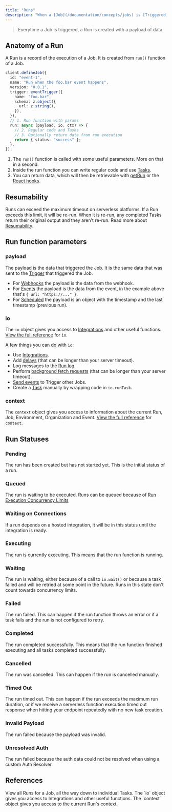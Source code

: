 ```yaml
---
title: "Runs"
description: "When a [Job](/documentation/concepts/jobs) is [Triggered](/documentation/concepts/triggers), the Run function is called."
---
```


> Everytime a Job is triggered, a Run is created with a payload of data.

## Anatomy of a Run

A Run is a record of the execution of a Job. It is created from `run()` function of a Job.

```ts
client.defineJob({
  id: "event-1",
  name: "Run when the foo.bar event happens",
  version: "0.0.1",
  trigger: eventTrigger({
    name: "foo.bar",
    schema: z.object({
      url: z.string(),
    }),
  }),
  // 1. Run function with params
  run: async (payload, io, ctx) => {
    // 2. Regular code and Tasks
    // 3. Optionally return data from run execution
    return { status: "success" };
  },
});
```

1. The `run()` function is called with some useful parameters. More on that in a second.
2. Inside the run function you can write regular code and use [Tasks](/documentation/concepts/tasks).
3. You can return data, which will then be retrievable with [getRun](/sdk/triggerclient/instancemethods/getrun) or the [React hooks](/documentation/guides/react-hooks).

## Resumability

Runs can exceed the maximum timeout on serverless platforms. If a Run exceeds this limit, it will be re-run. When it is re-run, any completed Tasks return their original output and they aren't re-run. Read more about [Resumability](/documentation/concepts/resumability).

## Run function parameters

### payload

The payload is the data that triggered the Job. It is the same data that was sent to the [Trigger](/documentation/concepts/triggers) that triggered the Job.

- For [Webhooks](/documentation/concepts/triggers/webhooks) the payload is the data from the webhook.
- For [Events](/documentation/concepts/triggers/events) the payload is the data from the event, in the example above that's `{ url: "https://..." }`.
- For [Scheduled](/documentation/concepts/triggers/scheduled) the payload is an object with the timestamp and the last timestamp (previous run).

### io

The `io` object gives you access to [Integrations](/documentation/concepts/integrations) and other useful functions. [View the full reference](/sdk/io) for `io`.

A few things you can do with `io`:

- Use [Integrations](/documentation/concepts/integrations).
- Add [delays](/documentation/concepts/delays) (that can be longer than your server timeout).
- Log messages to the [Run log](/documentation/guides/viewing-runs).
- Perform [background fetch requests](/sdk/io/backgroundfetch) (that can be longer than your server timeout).
- [Send events](/documentation/concepts/triggers/events) to Trigger other Jobs.
- Create a [Task](/documentation/concepts/tasks) manually by wrapping code in `io.runTask`.

### context

The `context` object gives you access to information about the current Run, Job, Environment, Organization and Event. [View the full reference](/sdk/context) for `context`.

## Run Statuses

### Pending

The run has been created but has not started yet. This is the initial status of a run.

### Queued

The run is waiting to be executed. Runs can be queued because of [Run Execution Concurrency Limits](/documentation/concepts/limits#concurrent-run-executions)

### Waiting on Connections

If a run depends on a hosted integration, it will be in this status until the integration is ready.

### Executing

The run is currently executing. This means that the run function is running.

### Waiting

The run is waiting, either because of a call to `io.wait()` or because a task failed and will be retried at some point in the future. Runs in this state don't count towards concurrency limits.

### Failed

The run failed. This can happen if the run function throws an error or if a task fails and the run is not configured to retry.

### Completed

The run completed successfully. This means that the run function finished executing and all tasks completed successfully.

### Cancelled

The run was cancelled. This can happen if the run is cancelled manually.

### Timed Out

The run timed out. This can happen if the run exceeds the maximum run duration, or if we receive a serverless function execution timed out response when hitting your endpoint repeatedly with no new task creation.

### Invalid Payload

The run failed because the payload was invalid.

### Unresolved Auth

The run failed because the auth data could not be resolved when using a custom Auth Resolver.

## References

<CardGroup cols={2}>
  <Card title="Viewing Runs Dashboard" icon="globe" href="/documentation/guides/viewing-runs">
    View all Runs for a Job, all the way down to individual Tasks.
  </Card>
  <Card title="`io` SDK Reference" icon="wrench" href="/sdk/io">
    The `io` object gives you access to Integrations and other useful functions.
  </Card>
  <Card title="`context` SDK Reference" icon="wrench" href="/sdk/context">
    The `context` object gives you access to the current Run's context.
  </Card>
</CardGroup>
